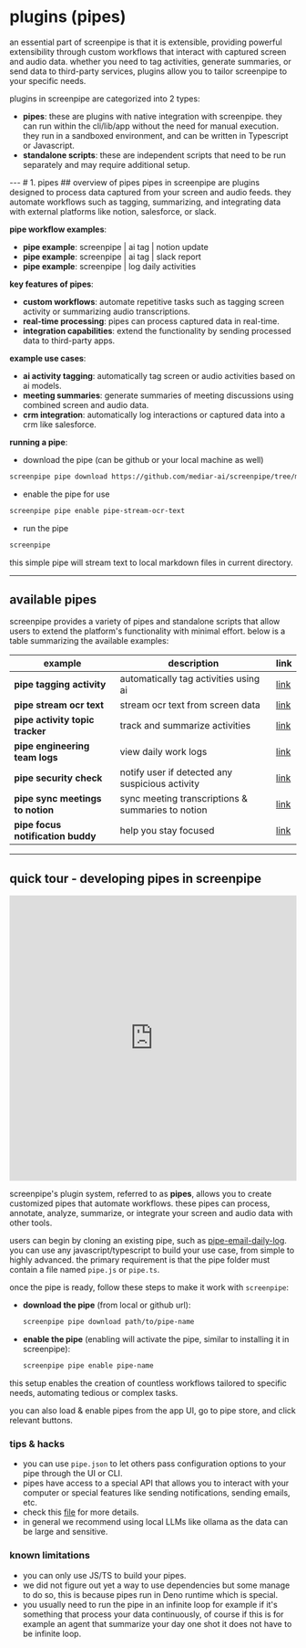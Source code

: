 
# plugins (pipes)

<MotionDiv>
  an essential part of screenpipe is that it is extensible, providing powerful extensibility through custom workflows that interact with captured screen and audio data. whether you need to tag activities, generate summaries, or send data to third-party services, plugins allow you to tailor screenpipe to your specific needs.

plugins in screenpipe are categorized into 2 types:

- **pipes**: these are plugins with native integration with screenpipe. they can run within the cli/lib/app without the need for manual execution. they run in a sandboxed environment, and can be written in Typescript or Javascript.
- **standalone scripts**: these are independent scripts that need to be run separately and may require additional setup.
</MotionDiv>
---
# 1. pipes
## overview of pipes

<MotionDiv delay={0.3}>
  pipes in screenpipe are plugins designed to process data captured from your screen and audio feeds. they automate workflows such as tagging, summarizing, and integrating data with external platforms like notion, salesforce, or slack.

  **pipe workflow examples**:
  - **pipe example**: screenpipe | ai tag | notion update
  - **pipe example**: screenpipe | ai tag | slack report
  - **pipe example**: screenpipe | log daily activities

  **key features of pipes**:
  - **custom workflows**: automate repetitive tasks such as tagging screen activity or summarizing audio transcriptions.
  - **real-time processing**: pipes can process captured data in real-time.
  - **integration capabilities**: extend the functionality by sending processed data to third-party apps.

  **example use cases**:
  - **ai activity tagging**: automatically tag screen or audio activities based on ai models.
  - **meeting summaries**: generate summaries of meeting discussions using combined screen and audio data.
  - **crm integration**: automatically log interactions or captured data into a crm like salesforce.

  **running a pipe**:
  - download the pipe (can be github or your local machine as well)
  ```bash
  screenpipe pipe download https://github.com/mediar-ai/screenpipe/tree/main/examples/typescript/pipe-stream-ocr-text
  ```
  - enable the pipe for use
  ```bash
  screenpipe pipe enable pipe-stream-ocr-text
  ```
  - run the pipe
  ```bash
  screenpipe 
  ```

this simple pipe will stream text to local markdown files in current directory.

</MotionDiv>

---

## available pipes

<MotionDiv delay={0.5}>
  screenpipe provides a variety of pipes and standalone scripts that allow users to extend the platform's functionality with minimal effort. below is a table summarizing the available examples:

| **example**                          | **description**                                  | **link**                          |
| ------------------------------------ | ------------------------------------------------ | --------------------------------- |
| **pipe tagging activity**            | automatically tag activities using ai            | [link](https://github.com/mediar-ai/screenpipe/tree/main/examples/typescript/pipe-tagging-activity)                         |
| **pipe stream ocr text**             | stream ocr text from screen data                 | [link](https://github.com/mediar-ai/screenpipe/tree/main/examples/typescript/pipe-stream-ocr-text)                         |
| **pipe activity topic tracker**      | track and summarize activities                   | [link](https://github.com/mediar-ai/screenpipe/tree/main/examples/typescript/pipe-activity-topic-tracker)                         |
| **pipe engineering team logs**       | view daily work logs                             | [link](https://github.com/mediar-ai/screenpipe/tree/main/examples/typescript/pipe-phi3.5-engineering-team-logs)                         |
| **pipe security check**              | notify user if detected any suspicious activity  | [link](https://github.com/mediar-ai/screenpipe/tree/main/examples/typescript/pipe-security-check)                         |
| **pipe sync meetings to notion**     | sync meeting transcriptions & summaries to notion | [link](https://github.com/mediar-ai/screenpipe/tree/main/examples/typescript/pipe-sync-meetings-to-notion)                        |
| **pipe focus notification buddy**     | help you stay focused                            | [link](https://github.com/mediar-ai/screenpipe/tree/main/examples/typescript/pipe-focus-notification-buddy)                         |

</MotionDiv>

---

## quick tour - developing pipes in screenpipe
<MotionDiv delay={0.7}>
<iframe width="100%" height="500" src="https://www.youtube.com/embed/icqhgzqhya?si=kjs4t94dqex48xky" title="youtube video player" frameborder="0" allow="accelerometer; clipboard-write; encrypted-media; gyroscope; web-share" allowfullscreen></iframe>

screenpipe's plugin system, referred to as **pipes**, allows you to create customized pipes that automate workflows. these pipes can process, annotate, analyze, summarize, or integrate your screen and audio data with other tools.

users can begin by cloning an existing pipe, such as [pipe-email-daily-log](https://github.com/mediar-ai/screenpipe/tree/main/examples/typescript/pipe-email-daily-log). you can use any javascript/typescript to build your use case, from simple to highly advanced. the primary requirement is that the pipe folder must contain a file named `pipe.js` or `pipe.ts`. 

once the pipe is ready, follow these steps to make it work with `screenpipe`:

- **download the pipe** (from local or github url):
  ```bash
  screenpipe pipe download path/to/pipe-name
  ```

- **enable the pipe** (enabling will activate the pipe, similar to installing it in screenpipe):
  ```bash
  screenpipe pipe enable pipe-name
  ```

this setup enables the creation of countless workflows tailored to specific needs, automating tedious or complex tasks.

you can also load & enable pipes from the app UI, go to pipe store, and click relevant buttons.


### tips & hacks 

- you can use `pipe.json` to let others pass configuration options to your pipe through the UI or CLI.
- pipes have access to a special API that allows you to interact with your computer or special features like sending notifications, sending emails, etc.
- check this [file](https://github.com/mediar-ai/screenpipe/blob/main/screenpipe-core/src/deno/runtime.js) for more details.
- in general we recommend using local LLMs like ollama as the data can be large and sensitive.

### known limitations

- you can only use JS/TS to build your pipes.
- we did not figure out yet a way to use dependencies but some manage to do so, this is because pipes run in Deno runtime which is special.
- you usually need to run the pipe in an infinite loop for example if it's something that process your data continuously, of course if this is for example an agent that summarize your day one shot it does not have to be infinite loop.

</MotionDiv>